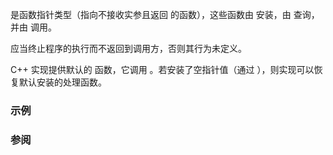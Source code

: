 {{cpp/title|terminate_handler}}
{{cpp/error/navbar}}
{{ddcl|header=exception|
typedef void (*terminate_handler)();
}}

{{tt|std::terminate_handler}} 是函数指针类型（指向不接收实参且返回 {{c/core|void}} 的函数），这些函数由 {{lc|std::set_terminate}} 安装，由 {{lc|std::get_terminate}} 查询，并由 {{lc|std::terminate}} 调用。

{{tt|std::terminate_handler}} 应当终止程序的执行而不返回到调用方，否则其行为未定义。

C++ 实现提供默认的 {{tt|std::terminate_handler}} 函数，它调用 {{lc|std::abort()}}。若安装了空指针值（通过 {{lc|std::set_terminate}}），则实现可以恢复默认安装的处理函数。

===示例===
{{example}}

===参阅===
{{dsc begin}}
{{dsc inc|cpp/error/dsc terminate}}
{{dsc inc|cpp/error/dsc set_terminate}}
{{dsc inc|cpp/error/dsc get_terminate}}
{{dsc end}}

{{langlinks|de|en|es|fr|it|ja|pt|ru}}